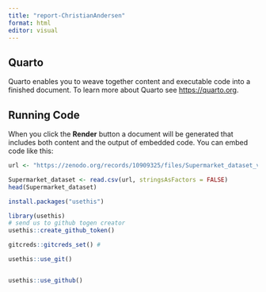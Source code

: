 ```yaml
---
title: "report-ChristianAndersen"
format: html
editor: visual
---
```


## Quarto

Quarto enables you to weave together content and executable code into a finished document. To learn more about Quarto see <https://quarto.org>.

## Running Code

When you click the **Render** button a document will be generated that includes both content and the output of embedded code. You can embed code like this:

```r
url <- "https://zenodo.org/records/10909325/files/Supermarket_dataset_v3.csv?download=1"

Supermarket_dataset <- read.csv(url, stringsAsFactors = FALSE)
head(Supermarket_dataset)

```

```r
install.packages("usethis")
```

```r
library(usethis)
# send us to github togen creator
usethis::create_github_token()
```

```r
gitcreds::gitcreds_set() # 
```

```r
usethis::use_git()
```

```r

```

```r
usethis::use_github()
```
